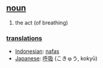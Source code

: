 == [[noun]] ==
# the act (of breathing)

=== [[translation]]s ===
*[[Indonesian]]: [[nafas]]
*[[Japanese]]: [[呼吸]] (こきゅう, kokyū)